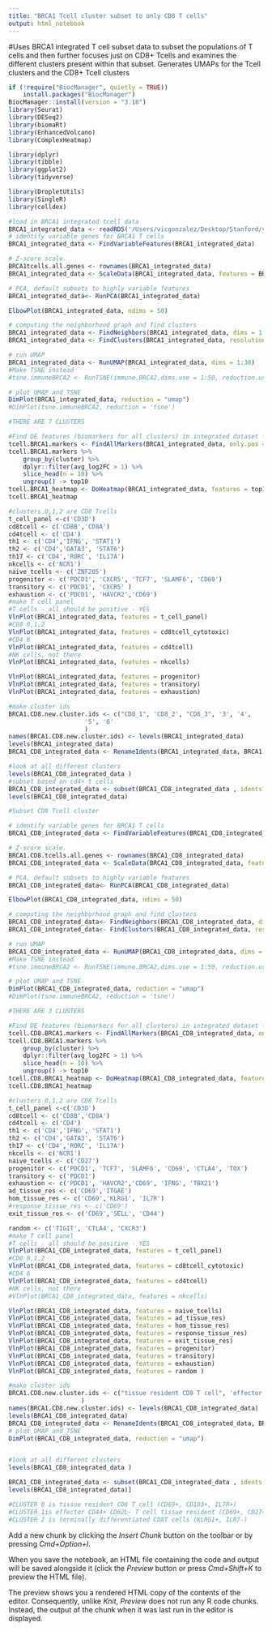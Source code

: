 ```yaml
---
title: "BRCA1 Tcell cluster subset to only CD8 T cells"
output: html_notebook
---
```



#Uses BRCA1 integrated T cell subset data to subset the populations of T cells and then further focuses just on CD8+ Tcells and examines the different clusters present within that subset. Generates UMAPs for the Tcell clusters and the CD8+ Tcell clusters



```r
if (!require("BiocManager", quietly = TRUE))
    install.packages("BiocManager")
BiocManager::install(version = "3.18")
library(Seurat)
library(DESeq2)
library(biomaRt)
library(EnhancedVolcano)
library(ComplexHeatmap)

library(dplyr)
library(tibble)
library(ggplot2)
library(tidyverse)

library(DropletUtils)
library(SingleR)
library(celldex)
```

```r
#load in BRCA1 integrated tcell data
BRCA1_integrated_data <- readRDS('/Users/vicgonzalez/Desktop/Stanford/year_one/Winter_quarter_2024/STEMREM205/project/BRCA1_integrated_tcelldata.rds')
# identify variable genes for BRCA1 T cells
BRCA1_integrated_data <- FindVariableFeatures(BRCA1_integrated_data)

# Z-score scale.
BRCA1tcells.all.genes <- rownames(BRCA1_integrated_data)
BRCA1_integrated_data <- ScaleData(BRCA1_integrated_data, features = BRCA1tcells.all.genes)

# PCA, default subsets to highly variable features
BRCA1_integrated_data<- RunPCA(BRCA1_integrated_data)

ElbowPlot(BRCA1_integrated_data, ndims = 50)

# computing the neighborhood graph and find clusters
BRCA1_integrated_data <- FindNeighbors(BRCA1_integrated_data, dims = 1:30)
BRCA1_integrated_data <- FindClusters(BRCA1_integrated_data, resolution = 0.25)

# run UMAP
BRCA1_integrated_data <- RunUMAP(BRCA1_integrated_data, dims = 1:30)
#Make TSNE instead
#tsne.immuneBRCA2 <- RunTSNE(immune.BRCA2,dims.use = 1:50, reduction.use = "pca", dim_embed = 2)

# plot UMAP and TSNE
DimPlot(BRCA1_integrated_data, reduction = "umap")
#DimPlot(tsne.immuneBRCA2, reduction = 'tsne')

#THERE ARE 7 CLUSTERS

#Find DE features (biomarkers for all clusters) in integrated dataset for BRCA1
tcell.BRCA1.markers <- FindAllMarkers(BRCA1_integrated_data, only.pos = TRUE)
tcell.BRCA1.markers %>%
    group_by(cluster) %>%
    dplyr::filter(avg_log2FC > 1) %>%
    slice_head(n = 10) %>%
    ungroup() -> top10
tcell.BRCA1_heatmap <- DoHeatmap(BRCA1_integrated_data, features = top10$gene) + NoLegend()  + theme(axis.text.y = element_text(size = 7))
tcell.BRCA1_heatmap

#clusters 0,1,2 are CD8 Tcells
t_cell_panel <-c('CD3D')
cd8tcell <- c('CD8B','CD8A')
cd4tcell <- c('CD4')
th1 <- c('CD4','IFNG', 'STAT1')
th2 <- c('CD4','GATA3', 'STAT6')
th17 <- c('CD4','RORC', 'IL17A')
nkcells <- c('NCR1')
naive_tcells <- c('ZNF205')
progenitor <- c('PDCD1', 'CXCR5', 'TCF7', 'SLAMF6', 'CD69')
transitory <- c('PDCD1', 'CXCR5' )
exhaustion <- c('PDCD1', 'HAVCR2','CD69')
#make T cell panel
#T cells - all should be positive - YES
VlnPlot(BRCA1_integrated_data, features = t_cell_panel)
#CD8 0,1,2
VlnPlot(BRCA1_integrated_data, features = cd8tcell_cytotoxic)
#CD4 6 
VlnPlot(BRCA1_integrated_data, features = cd4tcell)
#NK cells, not there
VlnPlot(BRCA1_integrated_data, features = nkcells)

VlnPlot(BRCA1_integrated_data, features = progenitor)
VlnPlot(BRCA1_integrated_data, features = transitory)
VlnPlot(BRCA1_integrated_data, features = exhaustion)

#make cluster ids
BRCA1.CD8.new.cluster.ids <- c("CD8_1", 'CD8_2', "CD8_3", '3', '4',
                     '5', '6'
                     )
names(BRCA1.CD8.new.cluster.ids) <- levels(BRCA1_integrated_data)
levels(BRCA1_integrated_data)
BRCA1_CD8_integrated_data <- RenameIdents(BRCA1_integrated_data, BRCA1.CD8.new.cluster.ids)

#look at all different clusters
levels(BRCA1_CD8_integrated_data )
#subset based on cd4+ t cells
BRCA1_CD8_integrated_data <- subset(BRCA1_CD8_integrated_data , idents = c("CD8_1","CD8_2", "CD8_3"))
levels(BRCA1_CD8_integrated_data)

```

```r
#Subset CD8 Tcell cluster

# identify variable genes for BRCA1 T cells
BRCA1_CD8_integrated_data <- FindVariableFeatures(BRCA1_CD8_integrated_data)

# Z-score scale.
BRCA1.CD8.tcells.all.genes <- rownames(BRCA1_CD8_integrated_data)
BRCA1_CD8_integrated_data <- ScaleData(BRCA1_CD8_integrated_data, features = BRCA1.CD8.tcells.all.genes)

# PCA, default subsets to highly variable features
BRCA1_CD8_integrated_data<- RunPCA(BRCA1_CD8_integrated_data)

ElbowPlot(BRCA1_CD8_integrated_data, ndims = 50)

# computing the neighborhood graph and find clusters
BRCA1_CD8_integrated_data<- FindNeighbors(BRCA1_CD8_integrated_data, dims = 1:30)
BRCA1_CD8_integrated_data<- FindClusters(BRCA1_CD8_integrated_data, resolution = 0.1)

# run UMAP
BRCA1_CD8_integrated_data <- RunUMAP(BRCA1_CD8_integrated_data, dims = 1:30)
#Make TSNE instead
#tsne.immuneBRCA2 <- RunTSNE(immune.BRCA2,dims.use = 1:50, reduction.use = "pca", dim_embed = 2)

# plot UMAP and TSNE
DimPlot(BRCA1_CD8_integrated_data, reduction = "umap")
#DimPlot(tsne.immuneBRCA2, reduction = 'tsne')

#THERE ARE 3 CLUSTERS

#Find DE features (biomarkers for all clusters) in integrated dataset for BRCA1
tcell.CD8.BRCA1.markers <- FindAllMarkers(BRCA1_CD8_integrated_data, only.pos = TRUE)
tcell.CD8.BRCA1.markers %>%
    group_by(cluster) %>%
    dplyr::filter(avg_log2FC > 1) %>%
    slice_head(n = 10) %>%
    ungroup() -> top10
tcell.CD8.BRCA1_heatmap <- DoHeatmap(BRCA1_CD8_integrated_data, features = top10$gene) + NoLegend()  + theme(axis.text.y = element_text(size = 7))
tcell.CD8.BRCA1_heatmap

#clusters 0,1,2 are CD8 Tcells
t_cell_panel <-c('CD3D')
cd8tcell <- c('CD8B','CD8A')
cd4tcell <- c('CD4')
th1 <- c('CD4','IFNG', 'STAT1')
th2 <- c('CD4','GATA3', 'STAT6')
th17 <- c('CD4','RORC', 'IL17A')
nkcells <- c('NCR1')
naive_tcells <- c('CD27')
progenitor <- c('PDCD1', 'TCF7', 'SLAMF6', 'CD69', 'CTLA4', 'TOX')
transitory <- c('PDCD1')
exhaustion <- c('PDCD1', 'HAVCR2','CD69', 'IFNG', 'TBX21')
ad_tissue_res <- c('CD69','ITGAE')
hom_tissue_res <- c('CD69','KLRG1', 'IL7R')
#response_tissue_res <- c('CD69')
exit_tissue_res <- c('CD69','SELL', 'CD44')

random <- c('TIGIT', 'CTLA4', 'CXCR3')
#make T cell panel
#T cells - all should be positive - YES
VlnPlot(BRCA1_CD8_integrated_data, features = t_cell_panel)
#CD8 0,1,2
VlnPlot(BRCA1_CD8_integrated_data, features = cd8tcell_cytotoxic)
#CD4 6 
VlnPlot(BRCA1_CD8_integrated_data, features = cd4tcell)
#NK cells, not there
#VlnPlot(BRCA1_CD8_integrated_data, features = nkcells)

VlnPlot(BRCA1_CD8_integrated_data, features = naive_tcells)
VlnPlot(BRCA1_CD8_integrated_data, features = ad_tissue_res)
VlnPlot(BRCA1_CD8_integrated_data, features = hom_tissue_res)
VlnPlot(BRCA1_CD8_integrated_data, features = response_tissue_res)
VlnPlot(BRCA1_CD8_integrated_data, features = exit_tissue_res)
VlnPlot(BRCA1_CD8_integrated_data, features = progenitor)
VlnPlot(BRCA1_CD8_integrated_data, features = transitory)
VlnPlot(BRCA1_CD8_integrated_data, features = exhaustion)
VlnPlot(BRCA1_CD8_integrated_data, features = random )

#make cluster ids
BRCA1.CD8.new.cluster.ids <- c("tissue resident CD8 T cell", 'effector T cell', "terminally differentiated T cell"
                    )
names(BRCA1.CD8.new.cluster.ids) <- levels(BRCA1_CD8_integrated_data)
levels(BRCA1_CD8_integrated_data)
BRCA1_CD8_integrated_data <- RenameIdents(BRCA1_CD8_integrated_data, BRCA1.CD8.new.cluster.ids)
# plot UMAP and TSNE
DimPlot(BRCA1_CD8_integrated_data, reduction = "umap")


#look at all different clusters
levels(BRCA1_CD8_integrated_data )

BRCA1_CD8_integrated_data <- subset(BRCA1_CD8_integrated_data , idents = c("CD8_1","CD8_2", "CD8_3"))
levels(BRCA1_CD8_integrated_data)]

#CLUSTER 0 is tissue resident CD8 T cell (CD69+, CD103+, IL7R+)
#CLUSTER 1is effector CD44+ CD62L- T cell tissue resident (CD69+, CD27+)
#CLUSTER 2 is terminally differentiated CD8T cells (KLRG1+, ILR7-)


```

Add a new chunk by clicking the *Insert Chunk* button on the toolbar or by pressing *Cmd+Option+I*.

When you save the notebook, an HTML file containing the code and output will be saved alongside it (click the *Preview* button or press *Cmd+Shift+K* to preview the HTML file). 

The preview shows you a rendered HTML copy of the contents of the editor. Consequently, unlike *Knit*, *Preview* does not run any R code chunks. Instead, the output of the chunk when it was last run in the editor is displayed.

